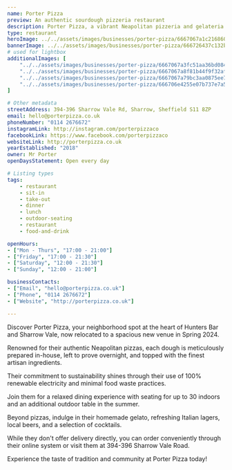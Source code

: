 ```yaml
---
name: Porter Pizza
preview: An authentic sourdough pizzeria restaurant
description: Porter Pizza, a vibrant Neapolitan pizzeria and gelateria in Sheffield's heart, offers handmade pizzas crafted with locally sourced ingredients and baked to perfection in their Scugnizzo oven. Whether dining in their cozy restaurant or ordering online for takeaway, they promise a delightful experience with fresh flavors and a warm, friendly atmosphere.
type: restaurant
heroImage: ../../assets/images/businesses/porter-pizza/6667067a1c216860096fac2f_porter-pizza-2.jpeg
bannerImage: ../../assets/images/businesses/porter-pizza/666726437c132b6df6ce5758_porter-pizza-banner.jpeg
# used for lightbox
additionalImages: [
    "../../assets/images/businesses/porter-pizza/6667067a3fc51aa36bd0849f_porter-pizza-.jpeg",
    "../../assets/images/businesses/porter-pizza/6667067a8f81b44f9f32afdb_porter-pizza-3.jpeg",
    "../../assets/images/businesses/porter-pizza/6667067a79bc3aa0875ee774_porter-pizza-4.jpeg",
    "../../assets/images/businesses/porter-pizza/666706e4255e07b737e7a573_porter-pizza-5.jpeg"
]

# Other metadata
streetAddress: 394-396 Sharrow Vale Rd, Sharrow, Sheffield S11 8ZP
email: hello@porterpizza.co.uk
phoneNumber: "0114 2676672"
instagramLink: http://instagram.com/porterpizzaco
facebookLink: https://www.facebook.com/porterpizzaco
websiteLink: http://porterpizza.co.uk
yearEstablished: "2018"
owner: Mr Porter
openDaysStatement: Open every day

# Listing types
tags:
    - restaurant
    - sit-in
    - take-out
    - dinner
    - lunch
    - outdoor-seating
    - restaurant
    - food-and-drink

openHours:
- ["Mon - Thurs", "17:00 - 21:00"]
- ["Friday", "17:00 - 21:30"]
- ["Saturday", "12:00 - 21:30"]
- ["Sunday", "12:00 - 21:00"]

businessContacts:
- ["Email", "hello@porterpizza.co.uk"]
- ["Phone", "0114 2676672"]
- ["Website", "http://porterpizza.co.uk"]

---
```

Discover Porter Pizza, your neighborhood spot at the heart of Hunters Bar and Sharrow Vale, now relocated to a spacious new venue in Spring 2024.

Renowned for their authentic Neapolitan pizzas, each dough is meticulously prepared in-house, left to prove overnight, and topped with the finest artisan ingredients.

Their commitment to sustainability shines through their use of 100% renewable electricity and minimal food waste practices.

Join them for a relaxed dining experience with seating for up to 30 indoors and an additional outdoor table in the summer.

Beyond pizzas, indulge in their homemade gelato, refreshing Italian lagers, local beers, and a selection of cocktails.

While they don't offer delivery directly, you can order conveniently through their online system or visit them at 394-396 Sharrow Vale Road.

Experience the taste of tradition and community at Porter Pizza today!
